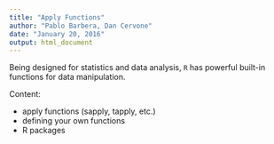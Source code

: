 ```yaml
---
title: "Apply Functions"
author: "Pablo Barbera, Dan Cervone"
date: "January 20, 2016"
output: html_document
---
```


Being designed for statistics and data analysis, `R` has powerful built-in functions for data manipulation. 

Content:

- apply functions (sapply, tapply, etc.)
- defining your own functions
- R packages